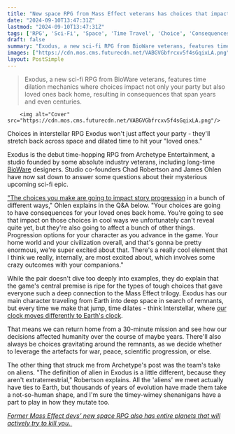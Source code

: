 ```yaml
---
title: "New space RPG from Mass Effect veterans has choices that impact you, your home world, your character progression, and your 'loved ones'"
date: "2024-09-10T13:47:31Z"
lastmod: "2024-09-10T13:47:31Z"
tags: ['RPG', 'Sci-Fi', 'Space', 'Time Travel', 'Choice', 'Consequences', 'Companion', 'BioWare', 'Archetype Entertainment', 'Exodus']
draft: false
summary: "Exodus, a new sci-fi RPG from BioWare veterans, features time dilation mechanics where choices impact not only your party but also loved ones back home, resulting in consequences that span years and even centuries."
images: ["https://cdn.mos.cms.futurecdn.net/VABGVGbfrcxv5f4sGqixLA.png"]
layout: PostSimple
---
```

> Exodus, a new sci-fi RPG from BioWare veterans, features time dilation mechanics where choices impact not only your party but also loved ones back home, resulting in consequences that span years and even centuries.


        <img alt="Cover" src="https://cdn.mos.cms.futurecdn.net/VABGVGbfrcxv5f4sGqixLA.png"/>
        
Choices in interstellar RPG Exodus won't just affect your party - they'll stretch back across space and dilated time to hit your "loved ones."

Exodus is the debut time-hopping RPG from Archetype Entertainment, a studio founded by some absolute industry veterans, including long-time [BioWare](https://www.gamesradar.com/tag/bioware/) designers. Studio co-founders Chad Robertson and James Ohlen have now sat down to answer some questions about their mysterious upcoming sci-fi epic.

["The choices you make are going to impact story progression](https://www.gamesradar.com/mass-effect-veterans-new-space-rpg-confirms-multiple-endings-spanning-years-decades-and-even-centuries/) in a bunch of different ways," Ohlen explains in the Q&A below. "Your choices are going to have consequences for your loved ones back home. You're going to see that impact on those choices in cool ways we unfortunately can't reveal quite yet, but they're also going to affect a bunch of other things. Progression options for your character as you advance in the game. Your home world and your civilization overall, and that's gonna be pretty enormous, we're super excited about that. There's a really cool element that I think we really, internally, are most excited about, which involves some crazy outcomes with your companions."

While the pair doesn't dive too deeply into examples, they do explain that the game's central premise is ripe for the types of tough choices that gave everyone such a deep connection to the Mass Effect trilogy. Exodus has our main character traveling from Earth into deep space in search of remnants, but every time we make that jump, time dilates - think Interstellar, where [our clock moves differently to Earth's clock](https://www.gamesradar.com/new-space-rpg-from-mass-effect-veteran-takes-a-hard-sci-fi-approach-to-ftl-travel-and-that-means-theres-nothing-that-can-save-you-from-the-ravages-of-time/). 

That means we can return home from a 30-minute mission and see how our decisions affected humanity over the course of maybe years. There'll also always be choices gravitating around the remnants, as we decide whether to leverage the artefacts for war, peace, scientific progression, or else. 

The other thing that struck me from Archetype's post was the team's take on aliens. "The definition of alien in Exodus is a little different, because they aren't extraterrestrial," Robertson explains. All the 'aliens' we meet actually have ties to Earth, but thousands of years of evolution have made them take a not-so-human shape, and I'm sure the timey-wimey shenanigans have a part to play in how they mutate too.

[<em>Former Mass Effect devs’ new space RPG also has entire planets that will actively try to kill you.</em> ](https://www.gamesradar.com/games/rpg/former-mass-effect-devs-new-sci-fi-rpg-exodus-has-planets-that-will-actively-try-and-kill-you/)
        